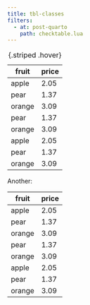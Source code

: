 ```yaml
---
title: tbl-classes
filters:
  - at: post-quarto
    path: checktable.lua
---
```


| fruit  | price  |
|--------|--------|
| apple  | 2.05   |
| pear   | 1.37   |
| orange | 3.09   |
| pear   | 1.37   |
| orange | 3.09   |
| apple  | 2.05   |
| pear   | 1.37   |
| orange | 3.09   |

: {.striped .hover}


Another:

| fruit  | price  |
|--------|--------|
| apple  | 2.05   |
| pear   | 1.37   |
| orange | 3.09   |
| pear   | 1.37   |
| orange | 3.09   |
| apple  | 2.05   |
| pear   | 1.37   |
| orange | 3.09   |